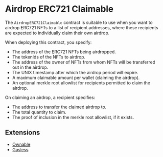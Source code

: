 # Airdrop ERC721 Claimable

The `AirdropERC721Claimable` contract is suitable to use when you want to airdrop ERC721 NFTs to a list of recipient addresses, where these recipients are expected to individually claim their own airdrop.

When deploying this contract, you specify:

- The address of the ERC721 NFTs being airdropped.
- The tokenIds of the NFTs to airdrop.
- The address of the owner of NFTs from whom NFTs will be transferred out in the airdrop.
- The UNIX timestamp after which the airdrop period will expire.
- A maximum claimable amount per wallet (claiming the airdrop).
- An optional merkle root allowlist for recipients permitted to claim the airdrop.

On claiming an airdrop, a recipient specifies:

- The address to transfer the claimed airdrop to.
- The total quantity to claim.
- The proof of inclusion in the merkle root allowlist, if it exists.

## Extensions

- [Ownable](/contracts/build/extensions/general/Ownable)
- [Gasless](/contracts/build/extensions)
